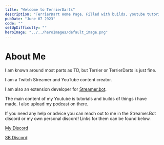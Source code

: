 ```yaml
---
title: "Welcome to TerrierDarts"
description: "TerrierDart Home Page. Filled with builds, youtube tutorials and a blog!"
pubDate: "June 07 2023"
code: ""
setUpDifficulty: ""
heroImage: "../../heroImages/default_image.png"
---
```



# About Me

I am known around most parts as TD, but Terrier or TerrierDarts is just fine.

I am a Twitch Streamer and YouTube content creator. 

I am also an extension developer for [Streamer.bot](https://streamer.bot). 

The main content of my Youtube is tutorials and builds of things i have made. I also upload my podcast on there.

If you need any help or advice you can reach out to me in the Streamer.Bot discord or my own personal discord! Links for them can be found below.

[My Discord](https://discord.gg/EsBHyan6GQ)

[SB Discord](https://discord.streamer.bot/)